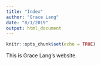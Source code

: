 ```yaml
---
title: "Index"
author: "Grace Lang"
date: "8/1/2019"
output: html_document
---
```


```r
knitr::opts_chunk$set(echo = TRUE)
```

This is Grace Lang's website. 